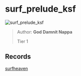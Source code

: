 
# surf_prelude_ksf

![surf_prelude_ksf](https://raw.githubusercontent.com/Sayt123/SurfMapPics/Maps-and-bonuses/csgo/surf_prelude_ksf.jpg)

> Author: **God Damnit Nappa**
>
> Tier 1

## Records

[surfheaven](https://surfheaven.eu/map/surf_prelude_ksf)

